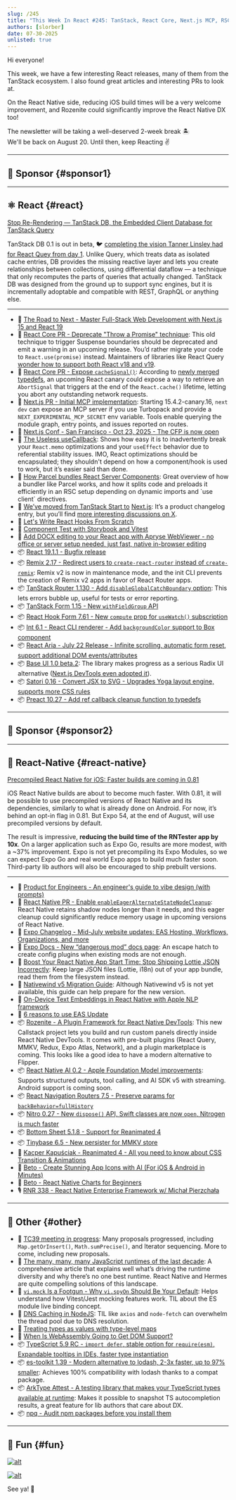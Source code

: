 ```yaml
---
slug: /245
title: "This Week In React #245: TanStack, React Core, Next.js MCP, RSC, memo, Remix, Base UI, React Aria | Precompiled iOS, Rozenite, AI, Perf, Nitro, BottomSheet, Tinybase | TC39, TypeScript, Runtimes, Mocks"
authors: [slorber]
date: 07-30-2025
unlisted: true
---
```


Hi everyone!

This week, we have a few interesting React releases, many of them from the TanStack ecosystem. I also found great articles and interesting PRs to look at.

On the React Native side, reducing iOS build times will be a very welcome improvement, and Rozenite could significantly improve the React Native DX too\!

The newsletter will be taking a well-deserved 2-week break 🏝️  
We'll be back on August 20\. Until then, keep Reacting ✌️

<!-- truncate -->


<Support />

---

## 💸 Sponsor {#sponsor1}

<Todo />

---

## ⚛️ React {#react}

[Stop Re-Rendering — TanStack DB, the Embedded Client Database for TanStack Query](https://tanstack.com/blog/tanstack-db-0.1-the-embedded-client-database-for-tanstack-query)

TanStack DB 0.1 is out in beta, 🐦 [completing the vision Tanner Linsley had for React Quey from day 1](https://x.com/tannerlinsley/status/1950262878852043103). Unlike Query, which treats data as isolated cache entries, DB provides the missing reactive layer and lets you create relationships between collections, using differential dataflow — a technique that only recomputes the parts of queries that actually changed. TanStack DB was designed from the ground up to support sync engines, but it is incrementally adoptable and compatible with REST, GraphQL or anything else.

---

- 💸 [The Road to Next - Master Full-Stack Web Development with Next.js 15 and React 19](https://www.road-to-next.com/?utm_source=newsletter&utm_medium=email&utm_campaign=this_week_in_react_2.1)
- 👀 [React Core PR \- Deprecate "Throw a Promise" technique](https://github.com/facebook/react/pull/34032): This old technique to trigger Suspense boundaries should be deprecated and emit a warning in an upcoming release. You’d rather migrate your code to `React.use(promise)` instead. Maintainers of libraries like React Query [wonder how to support both React v18 and v19](https://bsky.app/profile/tkdodo.eu/post/3lv4rhr4mrs2i).
- 👀 [React Core PR \- Expose `cacheSignal()`](https://github.com/facebook/react/pull/33557): According to [newly merged typedefs](https://github.com/DefinitelyTyped/DefinitelyTyped/pull/73243), an upcoming React canary could expose a way to retrieve an `AbortSignal` that triggers at the end of the `React.cache()` lifetime, letting you abort any outstanding network requests.
- 👀 [Next.js PR \- Initial MCP implementation](https://github.com/vercel/next.js/pull/81770): Starting 15.4.2-canary.16, `next dev` can expose an MCP server if you use Turbopack and provide a `NEXT_EXPERIMENTAL_MCP_SECRET` env variable. Tools enable querying the module graph, entry points, and issues reported on routes.
- 📅 [Next.js Conf \- San Francisco \- Oct 23, 2025 \- The CFP is now open](https://vercel.typeform.com/to/KYobJh3C?typeform-source=ThisWeekInReact)
- 📜 [The Useless useCallback](https://tkdodo.eu/blog/the-useless-use-callback): Shows how easy it is to inadvertently break your `React.memo` optimizations and your `useEffect` behavior due to referential stability issues. IMO, React optimizations should be encapsulated; they shouldn't depend on how a component/hook is used to work, but it’s easier said than done.
- 📜 [How Parcel bundles React Server Components](https://devongovett.me/blog/parcel-rsc.html): Great overview of how a bundler like Parcel works, and how it splits code and preloads it efficiently in an RSC setup depending on dynamic imports and \`use client\` directives.
- 📜 [We’ve moved from TanStack Start to](https://llmgateway.io/changelog/nextjs-migration?v=2) [Next.js](http://Next.js): It’s a product changelog entry, but you’ll find [more interesting discussions on X](https://x.com/tannerlinsley/status/1950310182451630384).
- 📜 [Let's Write React Hooks From Scratch](https://playfulprogramming.com/posts/react-write-hooks-from-scratch)
- 📜 [Component Test with Storybook and Vitest](https://storybook.js.org/blog/component-test-with-storybook-and-vitest/)
- 💸 [Add DOCX editing to your React app with Apryse WebViewer - no office or server setup needed, just fast, native in-browser editing](https://apryse.com/blog/webviewer/how-to-embed-docx-editing-in-react-v2?utm_source=newsletter&utm_medium=email&utm_campaign=thisweekinreact_2025_07_30&utm_content=email_textlink)
- 📦 [React 19.1.1 \- Bugfix release](https://github.com/facebook/react/releases/tag/v19.1.1)
- 📦 [Remix 2.17 \- Redirect users to `create-react-router` instead of `create-remix`](https://github.com/remix-run/remix/blob/v2/CHANGELOG.md#v2170): Remix v2 is now in maintenance mode, and the init CLI prevents the creation of Remix v2 apps in favor of React Router apps.
- 📦 [TanStack Router 1.130 \- Add `disableGlobalCatchBoundary` option](https://github.com/TanStack/router/releases/tag/v1.130.0): This lets errors bubble up, useful for tests or error reporting.
- 📦 [TanStack Form 1.15 \- New `withFieldGroup` API](https://github.com/TanStack/form/releases/tag/v1.15.0)
- 📦 [React Hook Form 7.61 \- New `compute` prop for `useWatch()` subscription](https://github.com/react-hook-form/react-hook-form/releases/tag/v7.61.0)
- 📦 [Int 6.1 \- React CLI renderer \- Add `backgroundColor` support to Box component](https://github.com/vadimdemedes/ink/releases/tag/v6.1.0)
- 📦 [React Aria \- July 22 Release \- Infinite scrolling, automatic form reset, support additional DOM events/attributes](https://react-spectrum.adobe.com/releases/2025-07-22.html)
- 📦 [Base UI 1.0 beta.2](https://github.com/mui/base-ui/releases/tag/v1.0.0-beta.2): The library makes progress as a serious Radix UI alternative ([Next.js DevTools even adopted it](https://github.com/vercel/next.js/pull/82206)).
- 📦 [Satori 0.16 \- Convert JSX to SVG \- Upgrades Yoga layout engine, supports more CSS rules](https://github.com/vercel/satori/releases/tag/0.16.0)
- 📦 [Preact 10.27 \- Add ref callback cleanup function to typedefs](https://github.com/preactjs/preact/releases/tag/10.27.0)

<SubscribeFormEmbed placement="middle" />

---

## 💸 Sponsor {#sponsor2}

<Todo />

---

## 📱 React-Native {#react-native}

[Precompiled React Native for iOS: Faster builds are coming in 0.81](https://expo.dev/blog/precompiled-react-native-for-ios)

iOS React Native builds are about to become much faster. With 0.81, it will be possible to use precompiled versions of React Native and its dependencies, similarly to what is already done on Android. For now, it’s behind an opt-in flag in 0.81. But Expo 54, at the end of August, will use precompiled versions by default.

The result is impressive, **reducing the build time of the RNTester app by 10x**. On a larger application such as Expo Go, results are more modest, with a \~37% improvement. Expo is not yet precompiling its Expo Modules, so we can expect Expo Go and real world Expo apps to build much faster soon. Third-party lib authors will also be encouraged to ship prebuilt versions.

---

- 💸 [Product for Engineers - An engineer's guide to vibe design (with prompts)](https://go.posthog.com/twir-jul30)
- 👀 [React Native PR \- Enable `enableEagerAlternateStateNodeCleanup`](https://github.com/facebook/react-native/pull/51856): React Native retains shadow nodes longer than it needs, and this eager cleanup could significantly reduce memory usage in upcoming versions of React Native.
- 📣 [Expo Changelog \- Mid-July website updates: EAS Hosting, Workflows, Organizations, and more](https://expo.dev/changelog/mid-july-website-updates)
- 📖 [Expo Docs \- New “dangerous mod” docs page](https://docs.expo.dev/config-plugins/dangerous-mods/): An escape hatch to create config plugins when existing mods are not enough.
- 📜 [Boost Your React Native App Start Time: Stop Shipping Lottie JSON Incorrectly](https://dev.to/retyui/boost-your-react-native-app-start-time-stop-shipping-lottie-json-incorrectly-2074): Keep large JSON files (Lottie, i18n) out of your app bundle, read them from the filesystem instead.
- 📜 [Nativewind v5 Migration Guide](https://www.nativewind.dev/blog/v5-migration-guide): Although Nativewind v5 is not yet available, this guide can help prepare for the new version.
- 📜 [On-Device Text Embeddings in React Native with Apple NLP framework](https://www.callstack.com/blog/on-device-ai-introducing-apple-embeddings-in-react-native)
- 📜 [6 reasons to use EAS Update](https://expo.dev/blog/6-reasons-to-use-eas-update)
- 📦 [Rozenite \- A Plugin Framework for React Native DevTools](https://www.callstack.com/blog/introducing-rozenite-a-plugin-framework-for-react-native-devtools): This new Callstack project lets you build and run custom panels directly inside React Native DevTools. It comes with pre-built plugins (React Query, MMKV, Redux, Expo Atlas, Network), and a plugin marketplace is coming. This looks like a good idea to have a modern alternative to Flipper.
- 📦 [React Native AI 0.2 \- Apple Foundation Model improvements](https://www.callstack.com/blog/expanding-on-device-apple-llm-capabilities-introducing-tool-calling): Supports structured outputs, tool calling, and AI SDK v5 with streaming. Android support is coming soon.
- 📦 [React Navigation Routers 7.5 \- Preserve params for `backBehavior=fullHistory`](https://github.com/react-navigation/react-navigation/releases/tag/%40react-navigation/routers%407.5.0)
- 📦 [Nitro 0.27 \- New `dispose()` API, Swift classes are now `open`, Nitrogen is much faster](https://github.com/mrousavy/nitro/releases/tag/v0.27.0)
- 📦 [Bottom Sheet 5.1.8 \- Support for Reanimated 4](https://github.com/gorhom/react-native-bottom-sheet/releases/tag/v5.1.8)
- 📦 [Tinybase 6.5 \- New persister for MMKV store](https://github.com/tinyplex/tinybase/releases/tag/v6.5.0)
- 🎥 [Kacper Kapuściak \- Reanimated 4 \- All you need to know about CSS Transition & Animations](https://www.youtube.com/live/37VmiH-jhTU)
- 🎥 [Beto \- Create Stunning App Icons with AI (For iOS & Android in Minutes)](https://www.youtube.com/watch?v=R4hvt8iz_rE)
- 🎥 [Beto \- React Native Charts for Beginners](https://www.youtube.com/watch?v=AkujZtOz9c4)
- 🎙️ [RNR 338 \- React Native Enterprise Framework w/ Michał Pierzchała](https://infinite.red/react-native-radio/rnr-338-react-native-enterprise-framework-w-micha-pierzchaa)

---

## 🔀 Other {#other}

- 👀 [TC39 meeting in progress](https://github.com/tc39/agendas/blob/main/2025/07.md): Many proposals progressed, including `Map.getOrInsert()`, `Math.sumPrecise()`, and Iterator sequencing. More to come, including new proposals.
- 📜 [The many, many, many JavaScript runtimes of the last decade](https://buttondown.com/whatever_jamie/archive/the-many-many-many-javascript-runtimes-of-the-last-decade/): A comprehensive article that explains well what’s driving the runtime diversity and why there’s no one best runtime. React Native and Hermes are quite compelling solutions of this landscape.
- 📜 [`vi.mock` Is a Footgun \- Why `vi.spyOn` Should Be Your Default](https://laconicwit.com/vi-mock-is-a-footgun-why-vi-spyon-should-be-your-default/): Helps understand how Vitest/Jest mocking features work. TIL about the ES module live binding concept.
- 📜 [DNS Caching in NodeJS](https://marmelab.com/blog/2025/07/28/dns-in-nodejs.html): TIL like `axios` and `node-fetch` can overwhelm the thread pool due to DNS resolution.
- 📜 [Treating types as values with type-level maps](https://gregros.dev/typescript/treating-types-as-values-with-type-level-maps)
- 📜 [When Is WebAssembly Going to Get DOM Support?](https://queue.acm.org/detail.cfm?id=3746174)
- 📦 [TypeScript 5.9 RC \- `import defer`, stable option for `require(esm)`, Expandable tooltips in IDEs, faster type instantiation](https://devblogs.microsoft.com/typescript/announcing-typescript-5-9-rc/)
- 📦 [es-toolkit 1.39 \- Modern alternative to lodash, 2-3x faster, up to 97% smaller](https://github.com/toss/es-toolkit/releases/tag/v1.39.0): Achieves 100% compatibility with lodash thanks to a compat package.
- 📦 [ArkType Attest \- A testing library that makes your TypeScript types available at runtime](https://github.com/arktypeio/arktype/tree/main/ark/attest): Makes it possible to snapshot TS autocompletion results, a great feature for lib authors that care about DX.
- 📦 [npq \- Audit npm packages before you install them](https://github.com/lirantal/npq)

---

## 🤭 Fun {#fun}

[![alt](/emails/issues/245/meme.jpg)](https://x.com/nizzyabi/status/1949820138791793102)

[![alt](/emails/issues/245/meme2.jpg)](https://x.com/rauchg/status/1950289066827927969)

See ya! 👋
